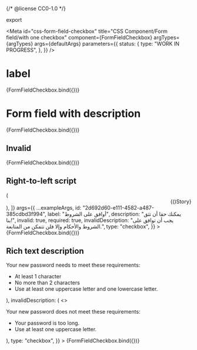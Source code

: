 {/* @license CC0-1.0 */}


export

<Meta
  id="css-form-field-checkbox"
  title="CSS Component/Form field/with one checkbox"
  component={FormFieldCheckbox}
  argTypes={argTypes}
  args={defaultArgs}
  parameters={{
    status: {
      type: "WORK IN PROGRESS",
    },
  }}
/>

# label

<Canvas>
  <Story
    name="label"
    args={{
      ...exampleArgs,
      id: "172cd71b-8854-41ee-bcdc-9c8ac856c5d1",
      label: "Ik ga akkoord met de algemene voorwaarden",
      type: "checkbox",
    }}
  >
    {FormFieldCheckbox.bind({})}
  </Story>
</Canvas>

# Form field with description

<Canvas>
  <Story
    name="description"
    args={{
      ...exampleArgs,
      id: "7cdd4f82-e7eb-4573-bad3-2b520aac504b",
      label: "Ik ga akkoord met de algemene voorwaarden",
      description: "U kunt ons echt vertrouwen!",
      type: "checkbox",
    }}
  >
    {FormFieldCheckbox.bind({})}
  </Story>
</Canvas>

## Invalid

<Canvas>
  <Story
    name="invalid"
    args={{
      ...exampleArgs,
      id: "6cfb69fc-3a52-4fd8-b8a1-0c2d0dfb11ed",
      label: "Ik ga akkoord met de algemene voorwaarden",
      description: "U kunt ons echt vertrouwen!",
      invalid: true,
      required: true,
      invalidDescription: "U moet akkoord gaan met de algemene voorwaarden, anders kunt u niet verder.",
      type: "checkbox",
    }}
  >
    {FormFieldCheckbox.bind({})}
  </Story>
</Canvas>

## Right-to-left script

<Canvas>
  <Story
    name="Right-to-left script"
    decorators={[
      (Story) => (
        <div lang="ar" dir="rtl">
          {Story()}
        </div>
      ),
    ]}
    args={{
      ...exampleArgs,
      id: "2d692d60-e111-4582-a487-385cdbd3f994",
      label: "أوافق على الشروط",
      description: "يمكنك حقا أن تثق بنا!",
      invalid: true,
      required: true,
      invalidDescription: "يجب أن توافق على الشروط والأحكام وإلا فلن تتمكن من المتابعة.",
      type: "checkbox",
    }}
  >
    {FormFieldCheckbox.bind({})}
  </Story>
</Canvas>

## Rich text description

<Canvas>
  <Story
    name="Rich text description"
    args={{
      ...exampleArgs,
      id: "f23a0d30-29b5-4e82-a6e5-7eb83e5cd47a",
      description: (
        <>
          <p className="utrecht-paragraph">Your new password needs to meet these requirements:</p>
          <ul className="utrecht-unordered-list">
            <li>At least 1 character</li>
            <li>No more than 2 characters</li>
            <li>Use at least one uppercase letter and one lowercase letter.</li>
          </ul>
        </>
      ),
      invalidDescription: (
        <>
          <p className="utrecht-paragraph">Your new password does not meet these requirements:</p>
          <ul className="utrecht-unordered-list">
            <li>Your password is too long.</li>
            <li>Use at least one uppercase letter.</li>
          </ul>
        </>
      ),
      type: "checkbox",
    }}
  >
    {FormFieldCheckbox.bind({})}
  </Story>
</Canvas>
